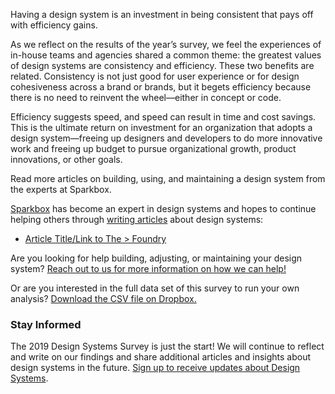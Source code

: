 
<ContentBlock>

Having a design system is an investment in being consistent that pays off with efficiency gains.

As we reflect on the results of the year’s survey, we feel the experiences of in-house teams and agencies shared a common theme: the greatest values of design systems are consistency and efficiency. These two benefits are related. Consistency is not just good for user experience or for design cohesiveness across a brand or brands, but it begets efficiency because there is no need to reinvent the wheel—either in concept or code.

Efficiency suggests speed, and speed can result in time and cost savings. This is the ultimate return on investment for an organization that adopts a design system—freeing up designers and developers to do more innovative work and freeing up budget to pursue organizational growth, product innovations, or other goals.

Read more articles on building, using, and maintaining a design system from the experts at Sparkbox.

[Sparkbox][1] has become an expert in design systems and hopes to continue helping others through [writing articles][2] about design systems:

- [Article Title/Link to The &gt; Foundry][2]

Are you looking for help building, adjusting, or maintaining your design system? [Reach out to us for more information on how we can help!][3]

Or are you interested in the full data set of this survey to run your own analysis? [Download the CSV file on Dropbox.][4]

</ContentBlock>

<HeaderBlock>

### Stay Informed

</HeaderBlock>

<ContentBlock>

The 2019 Design Systems Survey is just the start! We will continue to reflect and write on our findings and share additional articles and insights about design systems in the future. [Sign up to receive updates about Design Systems][5].

</ContentBlock>

[1]: https://seesparkbox.com "Sparkbox Website Homepage"
[2]: https://seesparkbox.com/foundry "Sparbox Website Foundry Page"
[3]: https://seesparkbox.com/work-with-us "Sparkbox Website Work With Us Page"
[4]: https://www.dropbox.com
[5]: http://eepurl.com/dta0D1 "Signup Form on the MailChimp Website"

